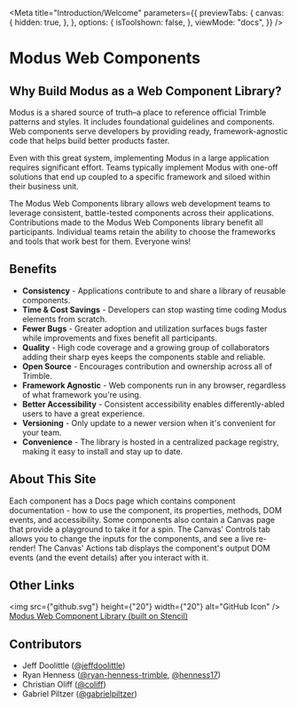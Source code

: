 
<Meta
  title="Introduction/Welcome"
  parameters={{
    previewTabs: {
      canvas: {
        hidden: true,
      },
    },
    options: {
      isToolshown: false,
    },
    viewMode: "docs",
  }}
/>

# Modus Web Components

## Why Build Modus as a Web Component Library?

Modus is a shared source of truth–a place to reference official Trimble patterns and styles. It includes foundational guidelines and components. Web components serve developers by providing ready, framework-agnostic code that helps build better products faster.

Even with this great system, implementing Modus in a large application requires significant effort. Teams typically implement Modus with one-off solutions that end up coupled to a specific framework and siloed within their business unit.

The Modus Web Components library allows web development teams to leverage consistent, battle-tested components across their applications. Contributions made to the Modus Web Components library benefit all participants. Individual teams retain the ability to choose the frameworks and tools that work best for them. Everyone wins!

## Benefits

- **Consistency** - Applications contribute to and share a library of reusable components.
- **Time & Cost Savings** - Developers can stop wasting time coding Modus elements from scratch.
- **Fewer Bugs** - Greater adoption and utilization surfaces bugs faster while improvements and fixes benefit all participants.
- **Quality** - High code coverage and a growing group of collaborators adding their sharp eyes keeps the components stable and reliable.
- **Open Source** - Encourages contribution and ownership across all of Trimble.
- **Framework Agnostic** - Web components run in any browser, regardless of what framework you're using.
- **Better Accessibility** - Consistent accessibility enables differently-abled users to have a great experience.
- **Versioning** - Only update to a newer version when it's convenient for your team.
- **Convenience** - The library is hosted in a centralized package registry, making it easy to install and stay up to date.

## About This Site

Each component has a Docs page which contains component documentation - how to use the component, its properties, methods, DOM events, and accessibility. Some components also contain a Canvas page that provide a playground to take it for a spin. The Canvas' Controls tab allows you to change the inputs for the components, and see a live re-render! The Canvas' Actions tab displays the component's output DOM events (and the event details) after you interact with it.

## Other Links

<img src={"github.svg"} height={"20"} width={"20"} alt="GitHub Icon" /> <a href="https://github.com/trimble-oss/modus-web-components" target="_blank">
  Modus Web Component Library (built on Stencil)
</a>

## Contributors

- Jeff Doolittle ([@jeffdoolittle](https://github.com/jeffdoolittle))
- Ryan Henness ([@ryan-henness-trimble](https://github.com/ryan-henness-trimble), [@henness17](https://github.com/henness17))
- Christian Oliff ([@coliff](https://github.com/coliff))
- Gabriel Piltzer ([@gabrielpiltzer](https://www.linkedin.com/in/gabrielpiltzer/))

